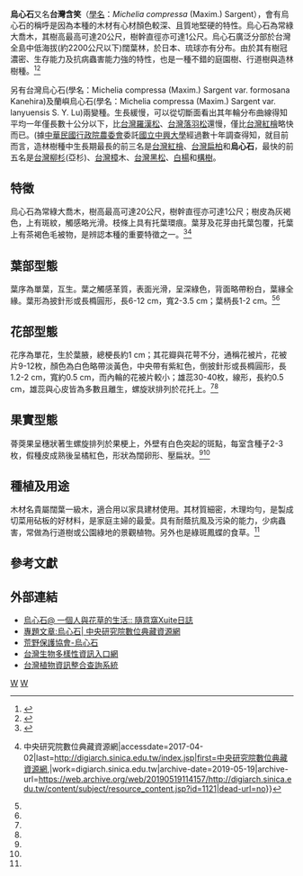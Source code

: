 {{Speciesbox
| taxon = Michelia compressa
| image = Magnolia compressa 01.jpg
| binomial_authority=(Maxim.) Sargent
}}
'''烏心石'''又名'''台灣含笑'''（[[學名|學名]]：''Michelia compressa'' (Maxim.) Sargent），會有烏心石的稱呼是因為本種的木材有心材顏色較深、且質地堅硬的特性。烏心石為常綠大喬木，其樹高最高可達20公尺，樹幹直徑亦可達1公尺。烏心石廣泛分部於台灣全島中低海拔(約2200公尺以下)闊葉林，於日本、琉球亦有分布。由於其有樹冠濃密、生存能力及抗病蟲害能力強的特性，也是一種不錯的庭園樹、行道樹與造林樹種。<ref name="#1">{{Cite web|url=http://sowhc.sow.org.tw/html/observation/plant/a01plant/a10604wushinzi/wushinzi.htm|title=烏心石|accessdate=2017-03-30|work=sowhc.sow.org.tw|deadurl=yes|archiveurl=https://web.archive.org/web/20170503105052/http://sowhc.sow.org.tw/html/observation/plant/a01plant/a10604wushinzi/wushinzi.htm|archivedate=2017-05-03|df=}}</ref><ref>{{Cite web|url=http://ndaip.sinica.edu.tw/content.jsp?option_id=2442&index_info_id=1121|title=烏心石 -- 中央研究院數位典藏資源網|accessdate=2017-03-30|work=ndaip.sinica.edu.tw|archive-url=https://web.archive.org/web/20170410132855/http://ndaip.sinica.edu.tw/content.jsp?option_id=2442&index_info_id=1121|archive-date=2017-04-10|dead-url=yes}}</ref>

另有台灣烏心石(學名：Michelia compressa (Maxim.) Sargent var. formosana Kanehira)及蘭嶼烏心石(學名：Michelia compressa (Maxim.) Sargent var. lanyuensis S. Y. Lu)兩變種。生長緩慢，可以從切斷面看出其年輪分布曲線得知平均一年僅長數十公分以下，比[[台灣羅漢松|台灣羅漢松]]、[[台灣落羽松|台灣落羽松]]還慢，僅比[[台灣紅檜|台灣紅檜]]略快而已。(據[[中華民國|中華民國]][[行政院農委會|行政院農委會]]委託[[國立中興大學|國立中興大學]]經過數十年調查得知，就目前而言，造林樹種中生長期最長的前三名是[[台灣紅檜|台灣紅檜]]、[[台灣扁柏|台灣扁柏]]和'''烏心石'''，最快的前五名是[[台灣柳杉|台灣柳杉]](亞杉)、[[台灣樟|台灣樟]]木、[[台灣黑松|台灣黑松]]、[[白楊|白楊]]和[[構樹|構樹]]。

== 特徵 ==
烏心石為常綠大喬木，樹高最高可達20公尺，樹幹直徑亦可達1公尺；樹皮為灰褐色，上有斑紋，觸感略光滑。枝條上具有托葉環痕。葉芽及花芽由托葉包覆，托葉上有茶褐色毛被物，是辨認本種的重要特徵之一。<ref name="#2">{{Cite web|url=http://sowhc.sow.org.tw/html/observation/plant/a01plant/a10604wushinzi/wushinzi.htm|title=烏心石|accessdate=2017-04-02|work=sowhc.sow.org.tw|deadurl=yes|archiveurl=https://web.archive.org/web/20170503105052/http://sowhc.sow.org.tw/html/observation/plant/a01plant/a10604wushinzi/wushinzi.htm|archivedate=2017-05-03|df=}}</ref><ref name="#3">{{Cite web|url=http://digiarch.sinica.edu.tw/content/subject/resource_content.jsp?id=1121|title=專題文章:烏心石 {{!}} 中央研究院數位典藏資源網|accessdate=2017-04-02|last=http://digiarch.sinica.edu.tw/index.jsp|first=中央研究院數位典藏資源網,|work=digiarch.sinica.edu.tw|archive-date=2019-05-19|archive-url=https://web.archive.org/web/20190519114157/http://digiarch.sinica.edu.tw/content/subject/resource_content.jsp?id=1121|dead-url=no}}</ref>

== 葉部型態 ==
葉序為單葉，互生。葉之觸感革質，表面光滑，呈深綠色，背面略帶粉白，葉緣全緣。葉形為披針形或長橢圓形，長6-12 cm，寬2-3.5 cm；葉柄長1-2 cm。<ref name="#2"/><ref name="#3"/>
== 花部型態 ==
花序為單花，生於葉腋，總梗長約1 cm；其花瓣與花萼不分，通稱花被片，花被片9-12枚，顏色為白色略帶淡黃色，中央帶有紫紅色，倒披針形或長橢圓形，長1.2-2 cm，寬約0.5 cm，而內輪的花被片較小；雄蕊30-40枚，線形，長約0.5 cm，雄蕊與心皮皆為多數且離生，螺旋狀排列於花托上。<ref name="#2"/><ref name="#3"/>
== 果實型態 ==
蓇葖果呈穗狀著生螺旋排列於果梗上，外壁有白色突起的斑點，每室含種子2-3枚，假種皮成熟後呈橘紅色，形狀為闊卵形、壓扁狀。<ref name="#2"/><ref name="#3"/>

== 種植及用途 ==
木材名貴屬闊葉一級木，適合用以家具建材使用。其材質細密，木理均勻，是製成切菜用砧板的好材料，是家庭主婦的最愛。具有耐蔭抗風及污染的能力，少病蟲害，常做為行道樹或公園綠地的景觀植物。另外也是綠斑鳳蝶的食草。<ref name="#1"/>

== 參考文獻 ==
{{reflist}}

== 外部連結 ==
*[http://blog.xuite.net/e2202778/boaboa/22586703-%E7%83%8F%E5%BF%83%E7%9F%B3 烏心石@ 一個人與花草的生活:: 隨意窩Xuite日誌] {{Wayback|url=http://blog.xuite.net/e2202778/boaboa/22586703-%E7%83%8F%E5%BF%83%E7%9F%B3 |date=20190523183204 }}
*[http://digiarch.sinica.edu.tw/content/subject/resource_content.jsp?id=1121 專題文章:烏心石| 中央研究院數位典藏資源網] {{Wayback|url=http://digiarch.sinica.edu.tw/content/subject/resource_content.jsp?id=1121 |date=20190519114157 }}
*[https://web.archive.org/web/20170503105052/http://sowhc.sow.org.tw/html/observation/plant/a01plant/a10604wushinzi/wushinzi.htm 荒野保護協會-烏心石]
*[http://taibif.tw/zh 台灣生物多樣性資訊入口網] {{Wayback|url=http://taibif.tw/zh |date=20201020202846 }}
*[http://tai2.ntu.edu.tw/index.php 台灣植物資訊整合查詢系統] {{Wayback|url=http://tai2.ntu.edu.tw/index.php |date=20190701101551 }}
{{Taxonbar}}
[[Category:喬木|W]]
[[Category:含笑属|W]]